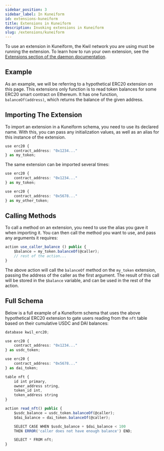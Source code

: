 ```yaml
---
sidebar_position: 3
sidebar_label: In Kuneiform
id: extensions-kuneiform
title: Extensions in Kuneiform
description: Invoking extensions in Kuneiform
slug: /extensions/kuneiform
---
```


To use an extension in Kuneiform, the Kwil network you are using must be running the extension.  To learn how to run your own extension,
see the [Extensions section of the daemon documentation](../daemon/extensions.mdx).

## Example

As an example, we will be referring to a hypothetical ERC20 extension on this page. This extensions only function is to
read token balances for some ERC20 smart contract on Ethereum.  It has one function, `balanceOf(address)`, which returns
the balance of the given address.

## Importing The Extension

To import an extension in a Kuneiform schema, you need to use its declared name.  With this, you can pass any initialization values, as well
as an alias for this instance of the extension.

```typescript
use erc20 {
    contract_address: "0x1234..."
} as my_token;
```

The same extension can be imported several times:

```typescript
use erc20 {
    contract_address: "0x1234..."
} as my_token;

use erc20 {
    contract_address: "0x5678..."
} as my_other_token;
```

## Calling Methods

To call a method on an extension, you need to use the alias you gave it when importing it.  You can then call the method
you want to use, and pass any arguments it requires:

```typescript
action use_caller_balance () public {
    $balance = my_token.balanceOf(@caller);
    // rest of the action...
}
```

The above action will call the `balanceOf` method on the `my_token` extension, passing the address of the caller as the
first argument.  The result of this call will be stored in the `$balance` variable, and can be used in the rest of the
action.


## Full Schema

Below is a full example of a Kuneiform schema that uses the above hypothetical ERC20 extension to gate users reading from the `nft` table based
on their cumulative USDC and DAI balances:

```typescript
database kwil_erc20;

use erc20 {
    contract_address: "0x1234..."
} as usdc_token;

use erc20 {
    contract_address: "0x5678..."
} as dai_token;

table nft {
    id int primary,
    owner_address string,
    token_id int,
    token_address string
}

action read_nft() public {
    $usdc_balance = usdc_token.balanceOf(@caller);
    $dai_balance = dai_token.balanceOf(@caller);

    SELECT CASE WHEN $usdc_balance + $dai_balance < 100
    THEN ERROR('caller does not have enough balance') END;

    SELECT * FROM nft;
}
```

